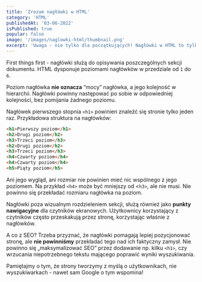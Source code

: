 ```yaml
---
title: 'Zrozum nagłówki w HTML'
category: 'HTML'
publishedAt: '03-06-2022'
isPublished: true
popular: false
image: '/images/naglowki-html/thumbnail.png'
excerpt: 'Uwaga - nie tylko dla początkujących! Nagłówki w HTML to tylko z pozoru rzecz prosta... Odpowiednia struktura, semantyka i accessibility to wyzwania, z którymi na co dzień muszą się mierzyć Frontend Developerzy podczas wykorzystania nagłówków na stronach.'
---
```


First things first - nagłówki służą do opisywania poszczególnych sekcji dokumentu. HTML dysponuje poziomami nagłówków w przedziale od `1` do `6`.

Poziom nagłówka **nie oznacza** “mocy” nagłówka, a jego kolejność w hierarchii. Nagłówki powinny następować po sobie w odpowiedniej kolejności, bez pomijania żadnego poziomu.

Nagłówek pierwszego stopnia `<h1>` powinien znaleźć się stronie tylko jeden raz. Przykładowa struktura na nagłówków:

```html
<h1>Pierwszy poziom</h1>
<h2>Drugi poziom</h2>
<h3>Trzeci poziom</h3>
<h2>Drugi poziom</h2>
<h3>Trzeci poziom</h3>
<h4>Czwarty poziom</h4>
<h4>Czwarty poziom</h4>
<h5>Piąty poziom</h5>
```

Ani jego wygląd, ani rozmiar nie powinien mieć nic wspólnego z jego poziomem. Na przykład `<h4>` może być mniejszy od <`h3>`, ale nie musi. Nie powinno się przekładać rozmiaru nagłówka na poziom.

<Newsletter />

Nagłówki poza wizualnym rozdzieleniem sekcji, służą również jako **punkty nawigacyjne** dla czytników ekranowych. Użytkownicy korzystający z czytników często przeskakują przez stronę, korzystając właśnie z nagłówków.

A co z SEO? Trzeba przyznać, że nagłówki pomagają lepiej pozycjonować stronę, ale **nie powinniśmy** przekładać tego nad ich faktyczny zamysł. Nie powinno się „maksymalizować SEO” przez dodawanie np. kilku `<h1>`, czy wrzucania niepotrzebnego tekstu mającego poprawić wyniki wyszukiwania.

Pamiętajmy o tym, że strony tworzymy z myślą o użytkownikach, nie wyszukiwarkach - nawet sam Google o tym wspomina!
